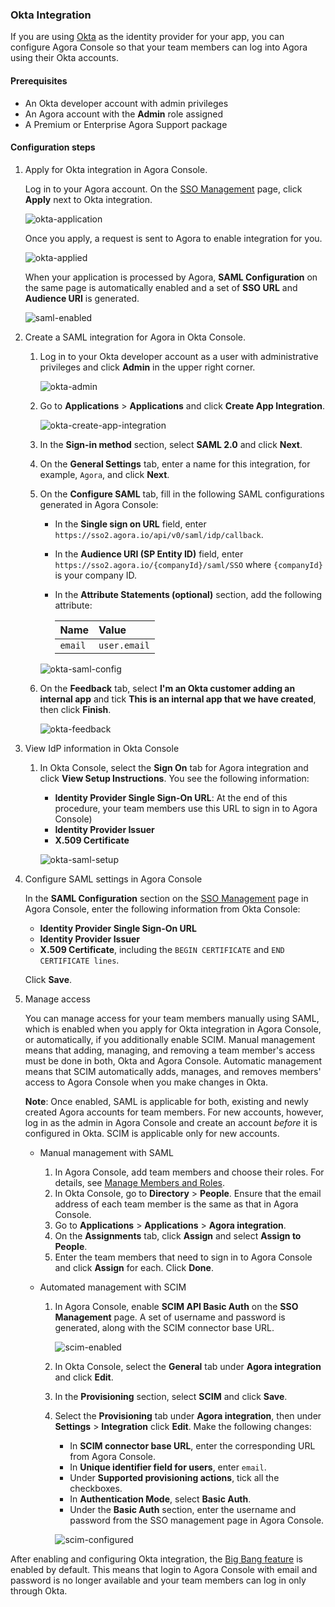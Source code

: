 
### Okta Integration

If you are using [Okta](https://www.okta.com/) as the identity provider for your app, you can configure Agora Console so that your team members can log into Agora using their Okta accounts.

#### Prerequisites

- An Okta developer account with admin privileges
- An Agora account with the **Admin** role assigned
- A Premium or Enterprise Agora Support package

#### Configuration steps

1. Apply for Okta integration in Agora Console.

   Log in to your Agora account. On the [SSO Management](https://console.agora.io/settings/m_sso) page, click **Apply** next to Okta integration.

   ![okta-application](/images/common/okta-application.png)

   Once you apply, a request is sent to Agora to enable integration for you.

   ![okta-applied](/images/common/okta-applied.png)

   When your application is processed by Agora, **SAML Configuration** on the same page is automatically enabled and a set of **SSO URL** and **Audience URI** is generated.

   ![saml-enabled](/images/common/saml-enabled.png)

1. Create a SAML integration for Agora in Okta Console.

   1. Log in to your Okta developer account as a user with administrative privileges and click **Admin** in the upper right corner.

      ![okta-admin](/images/common/okta-admin.png)

   1. Go to **Applications** > **Applications** and click **Create App Integration**.

      ![okta-create-app-integration](/images/common/okta-create-app-integration.png)

   1. In the **Sign-in method** section, select **SAML 2.0** and click **Next**.

   1. On the **General Settings** tab, enter a name for this integration, for example, `Agora`, and click **Next**.

   1. On the **Configure SAML** tab, fill in the following SAML configurations generated in Agora Console:

      - In the **Single sign on URL** field, enter `https://sso2.agora.io/api/v0/saml/idp/callback`.
      - In the **Audience URI (SP Entity ID)** field, enter `https://sso2.agora.io/{companyId}/saml/SSO` where `{companyId}` is your company ID.
      - In the **Attribute Statements (optional)** section, add the following attribute:

        |Name             |Value                |
        |:----------------|:--------------------|
        |`email`|`user.email`|

      ![okta-saml-config](/images/common/okta-saml-config.png)

   1. On the **Feedback** tab, select **I'm an Okta customer adding an internal app** and tick **This is an internal app that we have created**, then click **Finish**.

      ![okta-feedback](/images/common/okta-feedback.png)

1. View IdP information in Okta Console

   1. In Okta Console, select the **Sign On** tab for Agora integration and click **View Setup Instructions**. You see the following information:

      - **Identity Provider Single Sign-On URL**: At the end of this procedure, your team members use this URL to sign in to Agora Console)
      - **Identity Provider Issuer**
      - **X.509 Certificate**

      ![okta-saml-setup](/images/common/okta-saml-setup.png)

1. Configure SAML settings in Agora Console

   In the **SAML Configuration** section on the [SSO Management](https://console.agora.io/settings/m_sso) page in Agora Console, enter the following information from Okta Console:

      - **Identity Provider Single Sign-On URL**
      - **Identity Provider Issuer**
      - **X.509 Certificate**, including the `BEGIN CERTIFICATE` and `END CERTIFICATE lines`.

   Click **Save**.

1. Manage access

   You can manage access for your team members manually using SAML, which is enabled when you apply for Okta
   integration in Agora Console, or automatically, if you additionally enable SCIM. Manual management means that adding, managing, and removing a team member's access must be done in both, Okta and Agora Console. Automatic management means that SCIM automatically adds, manages, and removes members' access to Agora Console when you make changes in Okta.

   **Note**: Once enabled, SAML is applicable for both, existing and newly created Agora accounts for team members. For new accounts, however, log in as the admin in Agora Console and create an account *before* it is configured in Okta. SCIM is applicable only for new accounts.

   - Manual management with SAML

     1. In Agora Console, add team members and choose their roles. For details, see [Manage Members and Roles](#manage-members-and-roles).
     1. In Okta Console, go to **Directory** > **People**. Ensure that the email address of each team member is the same as that in Agora Console.
     1. Go to **Applications** > **Applications** > **Agora integration**.
     1. On the **Assignments** tab, click **Assign** and select **Assign to People**.
     1. Enter the team members that need to sign in to Agora Console and click **Assign** for each. Click **Done**.

   - Automated management with SCIM

     1. In Agora Console, enable **SCIM API Basic Auth** on the **SSO Management** page. A set of username and password is generated,
        along with the SCIM connector base URL.

        ![scim-enabled](/images/common/scim-enabled.png)
     1. In Okta Console, select the **General** tab under **Agora integration** and click **Edit**.
     1. In the **Provisioning** section, select **SCIM** and click **Save**.
     1. Select the **Provisioning** tab under **Agora integration**, then under **Settings** > **Integration** click **Edit**. Make the following changes:
        - In **SCIM connector base URL**, enter the corresponding URL from Agora Console.
        - In **Unique identifier field for users**, enter `email`.
        - Under **Supported provisioning actions**, tick all the checkboxes.
        - In **Authentication Mode**, select **Basic Auth**.
        - Under the **Basic Auth** section, enter the username and password from the SSO management page in Agora Console.

        ![scim-configured](/images/common/scim-configured.png)

After enabling and configuring Okta integration, the [Big Bang feature](https://help.okta.com/oie/en-us/content/topics/reference/glossary.htm) is enabled by default. This means that login
to Agora Console with email and password is no longer available and your team members can log in only through Okta.